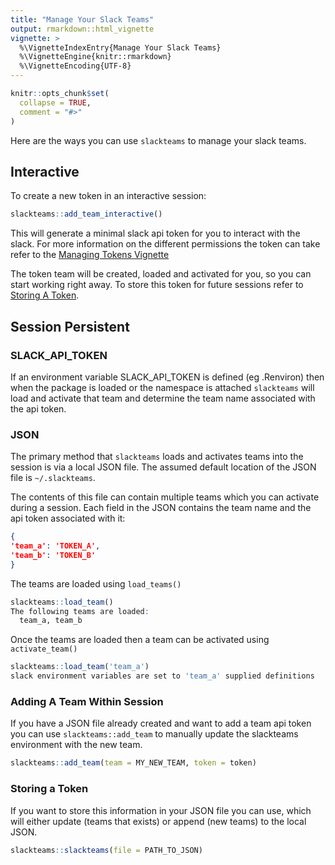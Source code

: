 ```yaml
---
title: "Manage Your Slack Teams"
output: rmarkdown::html_vignette
vignette: >
  %\VignetteIndexEntry{Manage Your Slack Teams}
  %\VignetteEngine{knitr::rmarkdown}
  %\VignetteEncoding{UTF-8}
---
```


```r
knitr::opts_chunk$set(
  collapse = TRUE,
  comment = "#>"
)
```

Here are the ways you can use `slackteams` to manage your slack teams.

## Interactive

To create a new token in an interactive session:

```r
slackteams::add_team_interactive()
```

This will generate a minimal slack api token for you to interact with the slack. For more information on the different permissions the token can take refer to the [Managing Tokens Vignette](scopes.html)

The token team will be created, loaded and activated for you, so you can start working right away. To store this token for future sessions refer to [Storing A Token](#storing-a-token).

## Session Persistent

### SLACK_API_TOKEN

If an environment variable SLACK_API_TOKEN is defined (eg .Renviron) then when the package is loaded or the namespace is attached `slackteams` will load and activate that team and determine the team name associated with the api token.

### JSON

The primary method that `slackteams` loads and activates teams into the session is via a local JSON file. The assumed default location of the JSON file is `~/.slackteams`.

The contents of this file can contain multiple teams which you can activate during a session. Each field in the JSON contains the team name and the api token associated with it:

```json
{
'team_a': 'TOKEN_A',
'team_b': 'TOKEN_B'
}
```

The teams are loaded using `load_teams()`

```r
slackteams::load_team()
The following teams are loaded:
  team_a, team_b
```

Once the teams are loaded then a team can be activated using `activate_team()`

```r
slackteams::load_team('team_a')
slack environment variables are set to 'team_a' supplied definitions
```

### Adding A Team Within Session

If you have a JSON file already created and want to add a team api token you can use `slackteams::add_team` to manually update the slackteams environment with the new team.

```r
slackteams::add_team(team = MY_NEW_TEAM, token = token)
```

### Storing a Token

If you want to store this information in your JSON file you can use, which will either update (teams that exists) or append (new teams) to the local JSON.

```r
slackteams::slackteams(file = PATH_TO_JSON)
```

